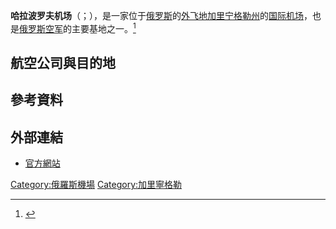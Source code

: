 {{Expand|time=2016-09-04T09:09:34+00:00}}
{{Infobox Airport 
| airport_name = 哈拉波罗夫机场
| nativename   = {{lang|ru|Аэропорт Храброво}}
| image        = Khrabrovo airport terminal.jpg
| image-width  = 250
| IATA         = KGD
| ICAO         = UMKK
| type         = [[民用航空|民用]]、[[軍用航空|軍用]]
| run by       = 
| city-served  = [[加里宁格勒|加里宁格勒]]
| elevation    = 
| website      = [http://www.kgd.aero/ kgd.aero]
| coordinates  = {{Coord|54|53|24|N|20|35|33|E|type:airport|display=inline,title}}
| metric-elev  = 
| metric-rwy   = 
| r1-number    = 06/24
| r1-length-f  = 8,202
| r1-length-m  = 2,500
| r1-surface   = [[混凝土|混凝土]]
| stat-year    = 2014
| stat1-header = 旅客流量
| stat1-data   = 1,460,054
| stat2-header = 航班起降量
| stat2-data   = -
| stat3-header = 
| stat3-data   = 
| footnotes    = 
}}
'''哈拉波罗夫机场'''（{{lang-ru|'''Аэропорт Храброво'''}}；{{airport codes|KGD|UMKK}}），是一家位于[[俄罗斯|俄罗斯]]的[[外飞地|外飞地]][[加里宁格勒州|加里宁格勒州]]的[[国际机场|国际机场]]，也是[[俄罗斯空军|俄罗斯空军]]的主要基地之一。<ref>{{Cite web |url=http://twairinfo.com/airport01.php?id=327 |title=哈拉波羅夫國際機場機場介紹 |accessdate=2016-09-04 |archive-date=2017-01-08 |archive-url=https://web.archive.org/web/20170108030905/http://twairinfo.com/airport01.php?id=327 |dead-url=no }}</ref>

==航空公司與目的地==
{{Airport-dest-list
|[[俄羅斯航空|俄羅斯航空]]| [[谢列梅捷沃国际机场|莫斯科-謝列梅捷沃]]
|[[俄羅斯航空|俄羅斯航空]]<br>由[[俄羅斯國家航空|俄羅斯國家航空]]營運| [[普爾科沃機場|聖彼得堡]]
|[[藍色航空_(俄羅斯)|藍色航空]]|'''季節性包機'''：[[莫纳斯提尔哈比卜·布尔吉巴国际机场|莫納斯提爾]]
|[[白俄羅斯航空|白俄羅斯航空]]|[[明斯克国际机场|明斯克]]<br>'''季節性'''：[[布列斯特機場|布列斯特]]、[[戈梅利機場|戈梅利]]、[[格羅德諾機場|格羅德諾]]
|[[保加利亞航空|保加利亞航空]]|'''季節性'''：{{tsl|en|Varna Airport|瓦尔纳机场|瓦爾納}}
|{{link-en|葉林航空|Ellinair}}|'''季節性'''：[[塞萨洛尼基马其顿国际机场|塞薩洛尼基]]
|Izhavia|'''季節性'''：{{tsl|en|Krasnodar International Airport|克拉斯诺达尔国际机场|克拉斯諾達爾}}
|[[S7航空|S7航空]]|[[多莫杰多沃国际机场|莫斯科-多莫杰多沃]]
|[[S7航空|S7航空]] <br> 由[[全球巴士航空|全球巴士航空]]營運|'''季節性'''：[[多莫杰多沃国际机场|莫斯科-多莫杰多沃]]
|Severstal Air Company|{{tsl|en|Cherepovets Airport|切列波韦茨机场|切列波韋茨}}
|[[烏拉航空|烏拉航空]]|[[多莫杰多沃国际机场|莫斯科-多莫杰多沃]]、[[普爾科沃機場|聖彼得堡]]
|[[烏塔航空|烏塔航空]]|[[伏努科沃國際機場|莫斯科-伏努科沃]]
|[[烏茲別克航空|烏茲別克航空]]|[[塔什干国际机场|塔什干]]
}}

==參考資料==
{{reflist}}

==外部連結==
*[http://www.kgd.aero/ 官方網站]{{Wayback|url=http://www.kgd.aero/ |date=20160831145223 }}{{ru}}

{{Airports in Russia}}
[[Category:俄羅斯機場|Category:俄羅斯機場]]
[[Category:加里寧格勒|Category:加里寧格勒]]